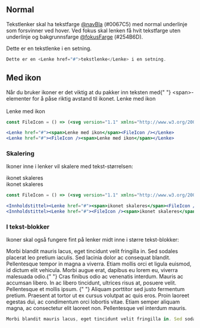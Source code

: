 

## Normal

Tekstlenker skal ha tekstfarge [@navBla](/resources/colors) (#0067C5) med normal underlinje som forsvinner ved hover.
Ved fokus skal lenken få hvit tekstfarge uten underlinje og bakgrunnsfarge [@fokusFarge](/resources/colors) (#254B6D).

<Example>
  Dette er en <Lenke href="#">tekstlenke</Lenke> i en setning.
</Example>

```jsx
Dette er en <Lenke href="#">tekstlenke</Lenke> i en setning.
```

## Med ikon

<Alertstripe type="info">
  Når du bruker ikoner er det viktig at du pakker inn teksten med{" "}
  <InlineCode>&lt;span&gt;</InlineCode>-elementer for å påse riktig avstand til
  ikonet.
</Alertstripe>

<Example>
  <Lenke href="#">
    <span>Lenke med ikon</span>
    <FileIcon />
  </Lenke>
  <br />
  <br />
  <Lenke href="#">
    <FileIcon />
    <span>Lenke med ikon</span>
  </Lenke>
</Example>

```jsx
const FileIcon = () => (<svg version="1.1" xmlns="http://www.w3.org/2000/svg" viewBox="0 0 24 24"><g><path d="M20.5,24h-17C3.2,24,3,23.8,3,23.5v-23C3,0.2,3.2,0,3.5,0h11c0,0,0,0,0,0c0.1,0,0.3,0.1,0.4,0.1l6,6 C20.9,6.2,21,6.4,21,6.5c0,0,0,0,0,0v17C21,23.8,20.8,24,20.5,24z M4,23h16V7h-5.5C14.2,7,14,6.8,14,6.5V1H4V23z M15,6h4.3L15,1.7 V6z"/></g></svg>);

<Lenke href="#"><span>Lenke med ikon</span><FileIcon /></Lenke>
<Lenke href="#"><FileIcon /><span>Lenke med ikon</span></Lenke>
```

### Skalering

Ikoner inne i lenker vil skalere med tekst-størrelsen:

<Example>
  <Innholdstittel>
    <Lenke href="#">
      <span>ikonet skaleres</span>
      <FileIcon />
    </Lenke>
  </Innholdstittel>
  <br />
  <Innholdstittel>
    <Lenke href="#">
      <FileIcon />
      <span>ikonet skaleres</span>
    </Lenke>
  </Innholdstittel>
</Example>

```jsx
const FileIcon = () => (<svg version="1.1" xmlns="http://www.w3.org/2000/svg" viewBox="0 0 24 24"><g><path d="M20.5,24h-17C3.2,24,3,23.8,3,23.5v-23C3,0.2,3.2,0,3.5,0h11c0,0,0,0,0,0c0.1,0,0.3,0.1,0.4,0.1l6,6 C20.9,6.2,21,6.4,21,6.5c0,0,0,0,0,0v17C21,23.8,20.8,24,20.5,24z M4,23h16V7h-5.5C14.2,7,14,6.8,14,6.5V1H4V23z M15,6h4.3L15,1.7 V6z"/></g></svg>);

<Innholdstittel><Lenke href="#"><span>ikonet skaleres</span><FileIcon /></Lenke></Innholdstittel>
<Innholdstittel><Lenke href="#"><FileIcon /><span>ikonet skaleres</span></Lenke></Innholdstittel>
```

### I tekst-blokker

Ikoner skal også fungere fint på lenker midt inne i større tekst-blokker:

<Example>
  Morbi blandit mauris lacus, eget tincidunt velit fringilla in. Sed sodales
  placerat leo pretium iaculis. Sed lacinia dolor ac consequat blandit.
  Pellentesque tempor in magna a viverra. Etiam mollis orci et ligula euismod,
  id dictum elit vehicula. Morbi augue erat, dapibus eu lorem eu, viverra
  malesuada odio.{" "}
  <Lenke href="#">
    <FileIcon />
    <span>
      Cras finibus odio ac venenatis interdum. Mauris ac accumsan libero. In ac
      libero tincidunt, ultrices risus at, posuere velit. Pellentesque et mollis
      ipsum.
    </span>
  </Lenke>{" "}
  Aliquam porttitor sed justo fermentum pretium. Praesent at tortor ut ex cursus
  volutpat ac quis eros. Proin laoreet egestas dui, ac condimentum orci lobortis
  vitae. Etiam semper aliquam magna, ac consectetur elit laoreet non.
  Pellentesque vel interdum mauris.
</Example>

```jsx
Morbi blandit mauris lacus, eget tincidunt velit fringilla in. Sed sodales placerat leo pretium iaculis. Sed lacinia dolor ac consequat blandit. Pellentesque tempor in magna a viverra. Etiam mollis orci et ligula euismod, id dictum elit vehicula. Morbi augue erat, dapibus eu lorem eu, viverra malesuada odio. <Lenke href="#"><FileIcon /><span>Cras finibus odio ac venenatis interdum. Mauris ac accumsan libero. In ac libero tincidunt, ultrices risus at, posuere velit. Pellentesque et mollis ipsum.</span></Lenke> Aliquam porttitor sed justo fermentum pretium. Praesent at tortor ut ex cursus volutpat ac quis eros. Proin laoreet egestas dui, ac condimentum orci lobortis vitae. Etiam semper aliquam magna, ac consectetur elit laoreet non. Pellentesque vel interdum mauris.
```
